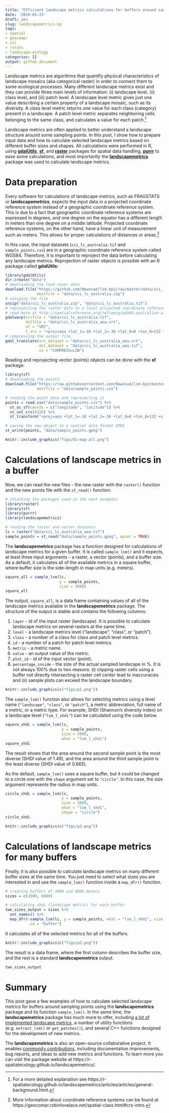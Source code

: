 ```yaml
---
title: "Efficient landscape metrics calculations for buffers around sampling points"
date: '2019-03-23'
draft: yes
slug: landscapemetrics-bp
tags:
- spatial
- geocompr
- sil
- rstats
- landscape-ecology
categories: []
output: github_document
---
```


Landscape metrics are algorithms that quantify physical characteristics of landscape mosaics (aka categorical raster) in order to connect them to some ecological processes.
Many different landscape metrics exist and they can provide three main levels of information: (i) landscape level, (ii) class level, and (iii) patch level.
A landscape level metric gives just one value describing a certain property of a landscape mosaic, such as its diversity. 
A class level metric returns one value for each class (category) present in a landscape.
A patch level metric separates neighboring cells belonging to the same class, and calculates a value for each patch.^[For a more detailed explanation see https://r-spatialecology.github.io/landscapemetrics/articles/articles/general-background.html.]

Landscape metrics are often applied to better understand a landscape structure around some sampling points.
<!-- For example, ... .  -->
In this post, I show how to prepare input data and how to calculate selected landscape metrics based on different buffer sizes and shapes.
All calculations were performed in R, using [**gdalUtils**](https://cran.r-project.org/web/packages/gdalUtils/index.html), [**sf**](https://github.com/r-spatial/sf), and [**raster**](https://github.com/rspatial/raster) packages for spatial data handling, [**purrr**](https://github.com/tidyverse/purrr) to ease some calculations, and most importantly the [**landscapemetrics**]([https://github.com/r-spatialecology/landscapemetrics) package was used to calculate landscape metrics.

# Data preparation

Every software for calculations of landscape metrics, such as FRAGSTATS or **landscapemetrics**, expects the input data in a projected coordinate reference system instead of a geographic coordinate reference system. 
This is due to a fact that geographic coordinate reference systems are expressed in degrees, and one degree on the equator has a different length in meters than one degree on a middle latitude.
Projected coordinate reference systems, on the other hand, have a linear unit of measurement such as meters.
This allows for proper calculations of distances or areas.^[More information about coordinate reference systems can be found at https://geocompr.robinlovelace.net/spatial-class.html#crs-intro.]

In this case, the input datasets (`cci_lc_australia.tif` and `sample_points.csv`) are in a geographic coordinate reference system called WGS84.
Therefore, it is important to reproject the data before calculating any landscape metrics.
Reprojection of raster objects is possible with an R package called **gdalUtils**:

```r
library(gdalUtils) 
dir.create("data")
# downloading the land cover data
download.file("https://github.com/Nowosad/lsm-bp1/raw/master/data/cci_lc_australia.zip",
              destfile = "data/cci_lc_australia.zip")
# unziping the file
unzip("data/cci_lc_australia.zip", "data/cci_lc_australia.tif")
# reprojecting the raster data to a local projected coordinate reference system
# read more at http://spatialreference.org/ref/epsg/gda94-australian-albers/
gdalwarp(srcfile = "data/cci_lc_australia.tif",
         dstfile = "data/cci_lc_australia_aea.vrt",
         of = "VRT",
         t_srs = "+proj=aea +lat_1=-18 +lat_2=-36 +lat_0=0 +lon_0=132 +x_0=0 +y_0=0 +ellps=GRS80 +towgs84=0,0,0,0,0,0,0 +units=m +no_defs")
# compressing the output file
gdal_translate(src_dataset = "data/cci_lc_australia_aea.vrt",
               dst_dataset = "data/cci_lc_australia_aea.tif",
               co = "COMPRESS=LZW")
```

Reading and reprojecting vector (points) objects can be done with the **sf** package:

```r
library(sf)
# downloading the points
download.file("https://raw.githubusercontent.com/Nowosad/lsm-bp1/master/data/sample_points.csv",
              destfile = "data/sample_points.csv")

# reading the point data and reprojecting it
points = read.csv("data/sample_points.csv") %>% 
  st_as_sf(coords = c("longitude", "latitude")) %>% 
  st_set_crs(4326) %>% 
  st_transform("+proj=aea +lat_1=-18 +lat_2=-36 +lat_0=0 +lon_0=132 +x_0=0 +y_0=0 +ellps=GRS80 +towgs84=0,0,0,0,0,0,0 +units=m +no_defs ")

# saving the new object to a spatial data format GPKG
st_write(points, "data/sample_points.gpkg")
```

```r
knitr::include_graphics("figs/01-map-all.png")
```

# Calculations of landscape metrics in a buffer

Now, we can read the new files - the new raster with the `raster()` function and the new points file with the `st_read()` function:

```r
# attaching the packages used in the next examples
library(raster)
library(sf)
library(purrr)
library(landscapemetrics)

# reading the raster and vector datasets
lc = raster("data/cci_lc_australia_aea.tif")
sample_points = st_read("data/sample_points.gpkg", quiet = TRUE)
```

The **landscapemetrics** package has a function designed for calculations of landscape metrics for a given buffer.
It is called `sample_lsm()` and it expects, at least three input arguments - a raster, a vector (points), and a buffer size.
As a default, it calculates all of the available metrics in a square buffer, where buffer size is the side-length in map units (e.g. meters).

```r
square_all = sample_lsm(lc,
                        y = sample_points,
                        size = 3000)
square_all
```

The output, `square_all`, is a data frame containing values of all of the landscape metrics available in the **landscapemetrics** package.
The structure of the output is stable and contains the following columns:

1. `layer` - id of the input raster (landscape). It is possible to calculate landscape metrics on several rasters at the same time.
2. `level` - a landscape metrics level ("landscape", "class", or "patch").
3. `class` - a number of a class for class and patch level metrics.
4. `id` - a number of a patch for patch level metrics.
5. `metric` - a metric name.
6. `value` - an output value of the metric.
7. `plot_id` - id of the input vector (point).
8. `percentage_inside` - the size of the actual sampled landscape in %. It is not always 100% due to two reasons: (i) clipping raster cells using a buffer not directly intersecting a raster cell center lead to inaccuracies and (ii) sample plots can exceed the landscape boundary.

```r
knitr::include_graphics(c("figs/p1.png"))
```

The `sample_lsm()` function also allows for selecting metrics using a level name (`"landscape"`, `"class"`, or `"patch"`), a metric abbreviation, full name of a metric, or a metric type. 
For example, SHDI (Shannon's diversity index) on a landscape level (`"lsm_l_shdi"`) can be calculated using the code below.

```r
square_shdi = sample_lsm(lc,
                         y = sample_points,
                         size = 3000,
                         what = "lsm_l_shdi") 
square_shdi
```

The result shows that the area around the second sample point is the most diverse (SHDI value of 1.49), and the area around the third sample point is the least diverse (SHDI value of 0.665).

As the default, `sample_lsm()` uses a square buffer, but it could be changed to a circle one with the `shape` argument set to `"circle"`.
In this case, the size argument represents the radius in map units.

```r
circle_shdi = sample_lsm(lc,
                         y = sample_points,
                         size = 3000,
                         what = "lsm_l_shdi",
                         shape = "circle") 
circle_shdi
```

```r
knitr::include_graphics(c("figs/p3.png"))
```

# Calculations of landscape metrics for many buffers

Finally, it is also possible to calculate landscape metrics on many different buffer sizes at the same time.
You just need to select what sizes you are interested in and use the `sample_lsm()` function inside a `map_dfr()` function.

```r
# creating buffers of 3000 and 6000 meters 
sizes = c(3000, 6000)

# calculating shdi (landscape metric) for each buffer
two_sizes_output = sizes %>% 
  set_names() %>% 
  map_dfr(~sample_lsm(lc, y = sample_points, what = "lsm_l_shdi", size = .), 
          .id = "buffer")
```

It calculates all of the selected metrics for all of the buffers.

```r
knitr::include_graphics(c("figs/p2.png"))
```

The result is a data frame, where the first column describes the buffer size, and the rest is a standard **landscapemetrics** output.

```r
two_sizes_output
```

# Summary

This post gave a few examples of how to calculate selected landscape metrics for buffers around sampling points using the **landscapemetrics** package and its function `sample_lsm()`.
In the same time, the **landscapemetrics** package has much more to offer, including [a lot of implemented landscape metrics](https://r-spatialecology.github.io/landscapemetrics/reference/index.html), a number of utility functions (e.g. `extract_lsm()` or `get_patches()`), and several C++ functions designed for the development of new metrics. 

The **landscapemetrics** is also an open-source collaborative project. 
It enables [community contributions](https://r-spatialecology.github.io/landscapemetrics/CONTRIBUTING.html), including documentation improvements, bug reports, and ideas to add new metrics and functions. 
To learn more you can visit the package website at https://r-spatialecology.github.io/landscapemetrics/.
